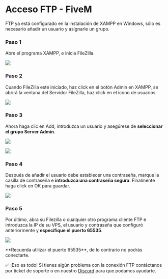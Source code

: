 # Acceso FTP - FiveM


<Callout type="info">
    FTP ya está configurado en la instalación de XAMPP en Windows, sólo es necesario añadir un usuario y asignarle un grupo.
</Callout>

<Steps>

### Paso 1

Abre el programa XAMPP, e inicia FileZilla.

![](https://i.imgur.com/2IwX8Ie.png)

### Paso 2

Cuando FileZilla esté iniciado, haz click en el botón Admin en XAMPP, se abrirá la ventana del Servidor FileZilla, haz click en el icono de usuarios.

![](https://i.imgur.com/Aly4Fwi.png)

### Paso 3

Ahora haga clic en Add, introduzca un usuario y asegúrese de **seleccionar el grupo Server Admin**.

![](https://i.imgur.com/i0iiGGi.png)

![](https://i.imgur.com/uTPrJWe.png)


### Paso 4

Después de añadir el usuario debe establecer una contraseña, marque la casilla de contraseña e **introduzca una contraseña segura**. Finalmente haga click en OK para guardar.

![](https://i.imgur.com/rVMRt4v.png)

### Paso 5

Por último, abra su Filezilla o cualquier otro programa cliente FTP e introduzca la IP de su VPS, el usuario y contraseña que configuró anteriormente y **especifique el puerto 65535**.

![](https://i.imgur.com/6PNVpnU.png)

<Callout type="warning">
    **Recuerda utilizar el puerto 65535**, de lo contrario no podrás conectarte.
</Callout>

</Steps>

✅ ¡Eso es todo! Si tienes algún problema con la conexión FTP contáctanos por ticket de soporte o en nuestro [Discord](https://discord.vexyhost.com/) para que podamos ayudarte.